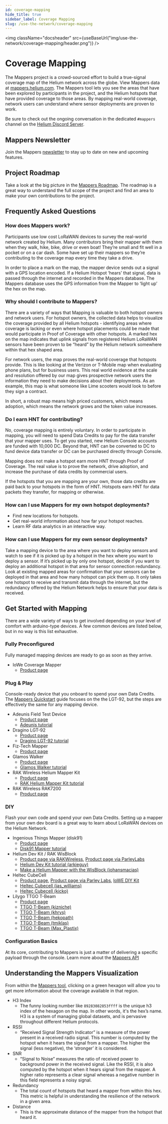 ```yaml
---
id: coverage-mapping
hide_title: true
sidebar_label: Coverage Mapping
slug: /use-the-network/coverage-mapping
---
```



<img className="docsheader" src={useBaseUrl("img/use-the-network/coverage-mapping/header.png")} />

# Coverage Mapping
The Mappers project is a crowd-sourced effort to build a true-signal coverage map of the Helium network across the globe.
View Mappers data at [mappers.helium.com](https://mappers.helium.com/). The Mappers tool lets you see the areas that have been explored by participants in the project, and the Helium hotspots that have provided coverage to those areas. By mapping real-world coverage, network users can understand where sensor deployments are proven to work.

Be sure to check out the ongoing conversation in the dedicated `#mappers` channel on the [Helium Discord Server](https://discord.gg/helium).

## Mappers Newsletter
Join the Mappers [newsletter](https://www.helium.com/mappers) to stay up to date on new and upcoming features.

## Project Roadmap
Take a look at the big picture in the [Mappers Roadmap](/use-the-network/coverage-mapping/mappers-roadmap). The roadmap is a great way to understand the full scope of the project and find an area to make your own contributions to the project.

## Frequently Asked Questions

### How does Mappers work?
Participants use low cost LoRaWAN devices to survey the real-world network created by Helium. Many contributors bring their mapper with them when they walk, hike, bike, drive or even boat! They’re small and fit well in a pocket or on a car dash. Some have set up their mappers so they’re contributing to the coverage map every time they take a drive.

In order to place a mark on the map, the mapper device sends out a signal with a GPS location encoded. If a Helium Hotspot ‘hears’ that signal, data is passed through the internet and recorded in the Mappers database. The Mappers database uses the GPS information from the Mapper to ‘light up’ the hex on the map.

### Why should I contribute to Mappers?
There are a variety of ways that Mapping is valuable to both hotspot owners and network users.
For hotspot owners, the collected data helps to visualize the coverage provided by all Helium hotspots - identifying areas where coverage is lacking or even where hotspot placements could be made that would participate in Proof of Coverage with other hotspots. A marked hex on the map indicates that uplink signals from registered Helium LoRaWAN sensors have been proven to be “heard” by the Helium network somewhere within that hex shaped area.

For network users, the map proves the real-world coverage that hotspots provide. This is like looking at the Verizon or T-Mobile map when evaluating phone plans, but for business users. This real world evidence at the scale and resolution offered by our map gives prospective network users the information they need to make decisions about their deployments.
As an example, this map is what someone like Lime scooters would look to before they sign a contract. 

In short, a robust map means high priced customers, which means adoption, which means the network grows and the token value increases.

### Do I earn HNT for contributing?
No, coverage mapping is entirely voluntary. In order to participate in mapping, you will need to spend Data Credits to pay for the data transfer that your mapper uses. To get you started, new Helium Console accounts are funded with 10,000 DC. Beyond that, HNT can be converted to DC to fund device data transfer or DC can be purchased directly through Console. 

Mapping does not make a hotspot earn more HNT through Proof of Coverage.
The real value is to prove the network, drive adoption, and increase the purchase of data credits by commercial users.

If the hotspots that you are mapping are your own, those data credits are paid back to your hotspots in the form of HNT. Hotspots earn HNT for data packets they transfer, for mapping or otherwise.

### How can I use Mappers for my own hotspot deployments?
* Find new locations for hotspots.
* Get real-world information about how far your hotspot reaches.
* Learn RF data analytics in an interactive way.

### How can I use Mappers for my own sensor deployments?
Take a mapping device to the area where you want to deploy sensors and watch to see if it is picked up by a hotspot in the hex where you want to deploy a sensor. If it’s picked up by only one hotspot, decide if you want to deploy an additional hotspot in that area for sensor connection redundancy. Look at existing mapped areas for confirmation that your sensors can be deployed in that area and how many hotspot can pick them up. It only takes one hotspot to receive and transmit data through the internet, but the redundancy offered by the Helium Network helps to ensure that your data is received.

## Get Started with Mapping
There are a wide variety of ways to get involved depending on your level of comfort with arduino-type devices. A few common devices are listed below, but in no way is this list exhaustive.

### Fully Preconfigured
Fully managed mapping devices are ready to go as soon as they arrive.
* IoWe Coverage Mapper
    * [Product page](https://www.internetofwe.net/product-page/helium-coverage-mapper)

### Plug & Play
Console-ready device that you onboard to spend your own Data Credits.
The [Mappers Quickstart](/use-the-network/coverage-mapping/mappers-quickstart) guide focuses on the the LGT-92, but the steps are effectively the same for any mapping device.
* Adeunis Field Test Device
    * [Product page](https://www.adeunis.com/en/produit/ftd-network-tester/)
    * [Adeunis tutorial](/use-the-network/coverage-mapping/adeunis-mapper)
* Dragino LGT-92
    * [Product page](https://www.dragino.com/products/lora-lorawan-end-node/item/142-lgt-92.html)
    * [Dragino LGT-92 tutorial](/use-the-network/coverage-mapping/mappers-quickstart)
* Fiz-Tech Mapper
    * [Product page](https://fiz-tech.net/search?type=tag&q=Mapper)
* Glamos Walker
    * [Product page](https://glamos.eu/product/walker/)
    * [Glamos Walker tutorial](https://glamos.eu/manual/)
* RAK Wireless Helium Mapper Kit
    * [Product page](https://store.rakwireless.com/products/helium-mapper-kit?variant=41259355701446)
    * [RAK Helium Mapper Kit tutorial](https://news.rakwireless.com/make-a-helium-mapper-with-the-wisblock/)
* RAK Wireless RAK7200 
    * [Product page](https://store.rakwireless.com/products/rak7200-lpwan-tracker?variant=29669491867693)

### DIY
Flash your own code and spend your own Data Credits. Setting up a mapper from your own dev board is a great way to learn about LoRaWAN devices on the Helium Network.
* Ingenious Things Mapper (disk91)
    * [Product page](https://shop.ingeniousthings.fr/products/helium-lorawan-field-tester-and-mapper-kit)
    * [Disk91 Mapper tutorial](https://www.disk91.com/2021/technology/lora/low-cost-lorawan-field-tester/)
* Helium Dev Kit / RAK WisBlock 
    * [Product page via RAKWireless](https://store.rakwireless.com/products/helium-developer-kit), [Product page via ParleyLabs](https://shop.parleylabs.com/collections/iot-developers-products/products/helium-wisblock-connected-kit)
    * [Helium Dev Kit tutorial (arkieguy)](https://github.com/arkieguy/RAK4631-Helium-Mapper)
    * [Make a Helium Mapper with the WisBlock (johansmacias)](https://news.rakwireless.com/make-a-helium-mapper-with-the-wisblock/)
* Heltec CubeCell
    * [Product page](https://heltec.org/project/htcc-ab02s/), [Product page via Parley Labs](https://shop.parleylabs.com/collections/iot-developers-products/products/cubecell-gps-6502-by-heltec-htcc-ab02s), [IoWE DIY Kit](https://www.internetofwe.net/product-page/diy-coverage-mapper-kit-us915)
    * [Heltec Cubecell (jas_williams)](https://github.com/jas-williams/CubeCell-Helium-Mapper)
    * [Heltec Cubecell (kicko)](https://github.com/hkicko/CubeCell-GPS-Helium-Mapper)
* Lilygo TTGO T-Beam
    * [Product page](http://www.lilygo.cn/prod_view.aspx?TypeId=50060&Id=1317&FId=t3:50060:3)
    * [TTGO T-Beam (kizniche)](https://github.com/kizniche/ttgo-tbeam-ttn-tracker)
    * [TTGO T-Beam (khrys)](https://github.com/khrys63/helium-mapper-tbeam)
    * [TTGO T-Beam (hekopath)](https://github.com/hekopath/ttgo-rev1-helium)
    * [TTGO T-Beam (tmiklas)](https://github.com/tmiklas/tbeam-helium-mapper)
    * [TTGO T-Beam (Max_Plastix)](https://github.com/Max-Plastix/tbeam-helium-mapper)

### Configuration Basics
At its core, contributing to Mappers is just a matter of delivering a specific payload through the console. Learn more about the [Mappers API](/use-the-network/coverage-mapping/mappers-api)

## Understanding the Mappers Visualization
From within the [Mappers tool](http://mappers.helium.com), clicking on a green hexagon will allow you to get more information about the coverage available in that region.
* H3 Index
    * The funny looking number like `89283082853ffff` is the unique h3 index of the hexagon on the map. In other words, it's the hex’s name. H3 is a system of managing global datasets, and is pervasive throughout different Helium protocols.
* RSSI
    * “Received Signal Strength Indicator” is a measure of the power present in a received radio signal. This number is computed by the hotspot when it hears the signal from a mapper. The higher the signal (less negative), the ‘stronger’ it is considered.
* SNR
    * “Signal to Noise” measures the ratio of received power to background power in the received signal. Like the RSSI, it is also computed by the hotspot when it hears signal from the mapper. A higher ratio represents a clear signal whereas a negative number in this field represents a noisy signal.
* Redundancy
    * The total count of hotspots that heard a mapper from within this hex. This metric is helpful in understanding the resilience of the network in a given area.
* Distance
    * This is the approximate distance of the mapper from the hotspot that heard it.
